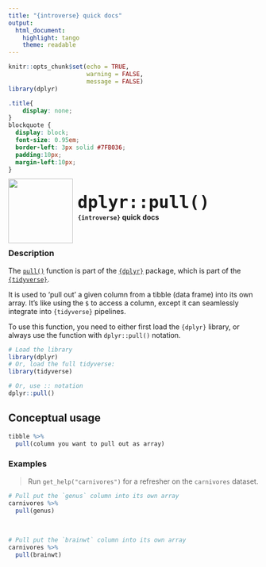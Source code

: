 ```yaml
---
title: "{introverse} quick docs"
output: 
  html_document:
    highlight: tango
    theme: readable
---
```



```r
knitr::opts_chunk$set(echo = TRUE, 
                      warning = FALSE, 
                      message = FALSE)
library(dplyr)
```

```css
.title{
    display: none;
}
blockquote {
  display: block;
  font-size: 0.95em;
  border-left: 3px solid #7FB036;
  padding:10px;
  margin-left:10px;
}
```

<div>
<br>
 <img src = "logo.png" style = "float:left;height:130px;margin-top:-20px;">
 <span style = "font-weight:bold;font-size:40px;"> 
  &nbsp;<code>dplyr::pull()</code>
 </span>
 <br>
 <b>&nbsp;&nbsp;&nbsp;<code>{introverse}</code> quick docs</b>
</div>
<br>

### Description

The [`pull()`](https://dplyr.tidyverse.org/reference/pull.html) function is part of the [`{dplyr}`](https://dplyr.tidyverse.org/) package, which is part of the [`{tidyverse}`](https://www.tidyverse.org/).

It is used to 'pull out' a given column from a tibble (data frame) into its own array. It's like using the `$` to access a column, except it can seamlessly integrate into `{tidyverse}` pipelines.


<!-- Add the following if the topic is a function that does NOT come with base R, and uncomment/fill in the subsequent multiline HTML comment: -->
To use this function, you need to either first load the `{dplyr}` library, or always use the function with `dplyr::pull()` notation.

```r
# Load the library
library(dplyr)
# Or, load the full tidyverse:
library(tidyverse)

# Or, use :: notation
dplyr::pull()
```


## Conceptual usage 

```r
tibble %>% 
  pull(column you want to pull out as array)
```

### Examples

> Run `get_help("carnivores")` for a refresher on the `carnivores` dataset.

```r
# Pull put the `genus` column into its own array
carnivores %>% 
  pull(genus)
```

<br>  <!-- Do not delete the <br>, and make sure to keep the previous and following lines blank. -->


```r
# Pull put the `brainwt` column into its own array
carnivores %>% 
  pull(brainwt)
```
